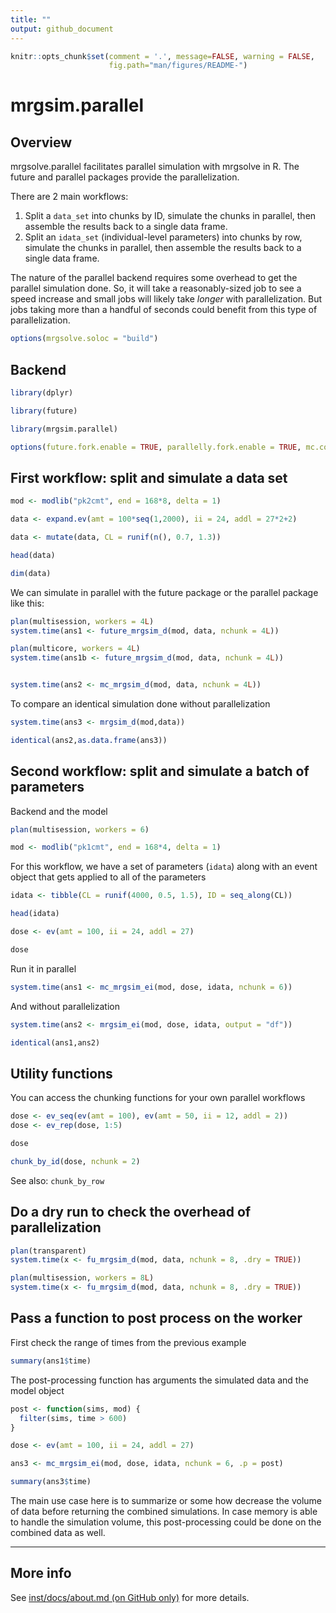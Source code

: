 ```yaml
---
title: ""
output: github_document
---
```


```r
knitr::opts_chunk$set(comment = '.', message=FALSE, warning = FALSE, 
                      fig.path="man/figures/README-")
```

# mrgsim.parallel
<!-- badges: start -->
<!-- badges: end -->

## Overview
mrgsolve.parallel facilitates parallel simulation with 
mrgsolve in R.  The future and parallel packages provide the parallelization.  

There are 2 main workflows:

1. Split a `data_set` into chunks by ID, simulate the chunks in parallel, then 
   assemble the results back to a single data frame.
1. Split an `idata_set` (individual-level parameters) into chunks by row, 
   simulate the chunks in parallel, then assemble the results back to a single
   data frame.

The nature of the parallel backend requires some overhead to get the 
parallel simulation done.  So, it will take a reasonably-sized job to see 
a speed increase and small jobs will likely take *longer* with parallelization.
But jobs taking more than a handful of seconds could benefit from this type 
of parallelization.


```r
options(mrgsolve.soloc = "build")
```

## Backend 

```r
library(dplyr)

library(future)

library(mrgsim.parallel)

options(future.fork.enable = TRUE, parallelly.fork.enable = TRUE, mc.cores = 4L)
```
## First workflow: split and simulate a data set

```r
mod <- modlib("pk2cmt", end = 168*8, delta = 1)

data <- expand.ev(amt = 100*seq(1,2000), ii = 24, addl = 27*2+2) 

data <- mutate(data, CL = runif(n(), 0.7, 1.3))

head(data)

dim(data)
```

We can simulate in parallel with the future package or the parallel package like this:
```r
plan(multisession, workers = 4L)
system.time(ans1 <- future_mrgsim_d(mod, data, nchunk = 4L))

plan(multicore, workers = 4L)
system.time(ans1b <- future_mrgsim_d(mod, data, nchunk = 4L))


system.time(ans2 <- mc_mrgsim_d(mod, data, nchunk = 4L))
```

To compare an identical simulation done without parallelization
```r
system.time(ans3 <- mrgsim_d(mod,data))
```

```r
identical(ans2,as.data.frame(ans3))
```


## Second workflow: split and simulate a batch of parameters

Backend and the model
```r
plan(multisession, workers = 6)

mod <- modlib("pk1cmt", end = 168*4, delta = 1)
```

For this workflow, we have a set of parameters (`idata`) along with an 
event object that gets applied to all of the parameters
```r
idata <- tibble(CL = runif(4000, 0.5, 1.5), ID = seq_along(CL))

head(idata)
```

```r
dose <- ev(amt = 100, ii = 24, addl = 27)

dose
```

Run it in parallel
```r
system.time(ans1 <- mc_mrgsim_ei(mod, dose, idata, nchunk = 6))
```

And without parallelization

```r
system.time(ans2 <- mrgsim_ei(mod, dose, idata, output = "df"))

identical(ans1,ans2)
```

## Utility functions 

You can access the chunking functions for your own parallel workflows

```r
dose <- ev_seq(ev(amt = 100), ev(amt = 50, ii = 12, addl = 2))
dose <- ev_rep(dose, 1:5)

dose

chunk_by_id(dose, nchunk = 2)
```

See also: `chunk_by_row`

## Do a dry run to check the overhead of parallelization

```r
plan(transparent)
system.time(x <- fu_mrgsim_d(mod, data, nchunk = 8, .dry = TRUE))

plan(multisession, workers = 8L)
system.time(x <- fu_mrgsim_d(mod, data, nchunk = 8, .dry = TRUE))

```

## Pass a function to post process on the worker

First check the range of times from the previous example

```r
summary(ans1$time)
```

The post-processing function has arguments the simulated data and the 
model object
```r
post <- function(sims, mod) {
  filter(sims, time > 600)  
}

dose <- ev(amt = 100, ii = 24, addl = 27)

ans3 <- mc_mrgsim_ei(mod, dose, idata, nchunk = 6, .p = post)
```

```r
summary(ans3$time)

```

The main use case here is to summarize or some how decrease the volume of data
before returning the combined simulations.  In case memory is able to handle
the simulation volume, this post-processing could be done on the combined
data as well.


<hr>

## More info

See [inst/docs/about.md (on GitHub only)](inst/docs/about.md) for more details.
